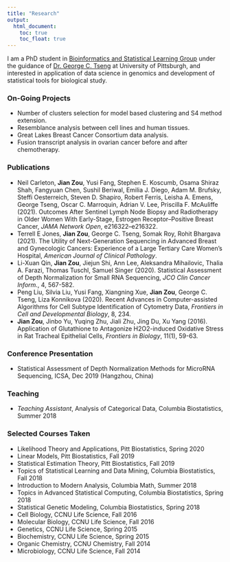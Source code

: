 ```yaml
---
title: "Research"
output:
  html_document:
    toc: true
    toc_float: true
---
```


I am a PhD student in [Bioinformatics and Statistical Learning Group](https://tsenglab.biostat.pitt.edu) under the guidance of [Dr. George C. Tseng](http://www.pitt.edu/~ctseng/) at University of Pittsburgh, and interested in application of data science in genomics and development of statistical tools for biological study.

### On-Going Projects
* Number of clusters selection for model based clustering and S4 method extension.
* Resemblance analysis between cell lines and human tissues.
* Great Lakes Breast Cancer Consortium data analysis.
* Fusion transcript analysis in ovarian cancer before and after chemotherapy. 

### Publications
*  Neil Carleton, **Jian Zou**, Yusi Fang, Stephen E. Koscumb, Osama Shiraz Shah, Fangyuan Chen, Sushil Beriwal, Emilia J. Diego, Adam M. Brufsky, Steffi Oesterreich, Steven D. Shapiro, Robert Ferris, Leisha A. Emens, George Tseng, Oscar C. Marroquin, Adrian V. Lee, Priscilla F. McAuliffe (2021). Outcomes After Sentinel Lymph Node Biopsy and Radiotherapy in Older Women With Early-Stage, Estrogen Receptor–Positive Breast Cancer, *JAMA Network Open*, e216322–e216322.
* Terrell E Jones, **Jian Zou**, George C. Tseng, Somak Roy, Rohit Bhargava (2021). The Utility of Next-Generation Sequencing in Advanced Breast and Gynecologic Cancers: Experience of a Large Tertiary Care Women's Hospital, *American Journal of Clinical Pathology*.
* Li-Xuan Qin, **Jian Zou**, Jiejun Shi, Ann Lee, Aleksandra Mihailovic, Thalia A. Farazi, Thomas Tuschl, Samuel Singer (2020). Statistical Assessment of Depth Normalization for Small RNA Sequencing, *JCO Clin Cancer Inform.*, 4, 567-582.
* Peng Liu, Silvia Liu, Yusi Fang, Xiangning Xue, **Jian Zou**, George C. Tseng, Liza Konnikova (2020). Recent Advances in Computer-assisted Algorithms for Cell Subtype Identification of Cytometry Data, *Frontiers in Cell and Developmental Biology*, 8, 234.
* **Jian Zou**, Jinbo Yu, Yuqing Zhu, Jiali Zhu, Jing Du, Xu Yang (2016). Application of Glutathione to Antagonize H2O2-induced Oxidative Stress in Rat Tracheal Epithelial Cells, *Frontiers in Biology*, 11(1), 59-63.

### Conference Presentation
* Statistical Assessment of Depth Normalization Methods for MicroRNA Sequencing, ICSA, Dec 2019 (Hangzhou, China)

### Teaching
* *Teaching Assistant*, Analysis of Categorical Data, Columbia Biostatistics, Summer 2018

### Selected Courses Taken
* Likelihood Theory and Applications, Pitt Biostatistics, Spring 2020
* Linear Models, Pitt Biostatistics, Fall 2019
* Statistical Estimation Theory, Pitt Biostatistics, Fall 2019
* Topics of Statistical Learning and Data Mining, Columbia Biostatistics, Fall 2018
* Introduction to Modern Analysis, Columbia Math, Summer 2018  
* Topics in Advanced Statistical Computing, Columbia Biostatistics, Spring 2018  
* Statistical Genetic Modeling, Columbia Biostatistics, Spring 2018
* Cell Biology, CCNU Life Science, Fall 2016
* Molecular Biology, CCNU Life Science, Fall 2016
* Genetics, CCNU Life Science, Spring 2015
* Biochemistry, CCNU Life Science, Spring 2015
* Organic Chemistry, CCNU Chemistry, Fall 2014
* Microbiology, CCNU Life Science, Fall 2014
